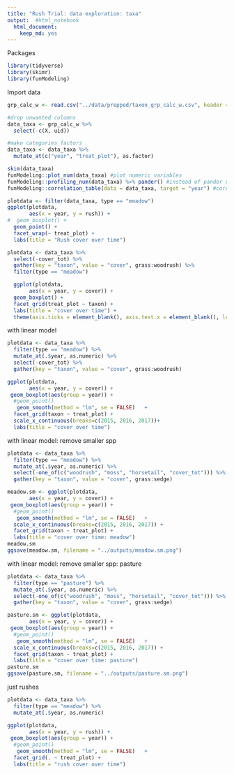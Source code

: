 ```yaml
---
title: "Rush Trial: data exploration: taxa"
output:  #html_notebook
  html_document:
    keep_md: yes
---
```


Packages
```r
library(tidyverse)
library(skimr)
library(funModeling)
```


Import data
```r
grp_calc_w <- read.csv("../data/prepped/taxon_grp_calc_w.csv", header = TRUE)
```

```r
#drop unwanted columns
data_taxa <- grp_calc_w %>% 
  select(-c(X, uid)) 

#make categories factors
data_taxa <- data_taxa %>% 
  mutate_at(c("year", "treat_plot"), as.factor)

skim(data_taxa)  
funModeling::plot_num(data_taxa) #plot numeric variables
funModeling::profiling_num(data_taxa) %>% pander() #instead of pander use kable()
funModeling::correlation_table(data = data_taxa, target = "year") #correlation coefficient (pearsons R)
```


  


```r
plotdata <- filter(data_taxa, type == "meadow")
ggplot(plotdata, 
       aes(x = year, y = rush)) +
#  geom_boxplot() +
  geom_point() +
  facet_wrap(~ treat_plot) +
  labs(title = "Rush cover over time")
```



```r
plotdata <- data_taxa %>% 
  select(-cover_tot) %>% 
  gather(key = "taxon", value = "cover", grass:woodrush) %>% 
  filter(type == "meadow")

  ggplot(plotdata, 
       aes(x = year, y = cover)) +
  geom_boxplot() +
  facet_grid(treat_plot ~ taxon) +
  labs(title = "cover over time") +
  theme(axis.ticks = element_blank(), axis.text.x = element_blank(), legend.position = "none")
```

with linear model
```r
plotdata <- data_taxa %>% 
  filter(type == "meadow") %>% 
  mutate_at(.$year, as.numeric) %>% 
  select(-cover_tot) %>% 
  gather(key = "taxon", value = "cover", grass:woodrush) 

ggplot(plotdata, 
       aes(x = year, y = cover)) +
 geom_boxplot(aes(group = year)) +
  #geom_point()
   geom_smooth(method = "lm", se = FALSE)   +
  facet_grid(taxon ~ treat_plot) +
  scale_x_continuous(breaks=c(2015, 2016, 2017))+
  labs(title = "cover over time") 
```

with linear model: remove smaller spp
```r
plotdata <- data_taxa %>% 
  filter(type == "meadow") %>% 
  mutate_at(.$year, as.numeric) %>% 
  select(-one_of(c("woodrush", "moss", "horsetail", "cover_tot"))) %>% 
  gather(key = "taxon", value = "cover", grass:sedge) 

meadow.sm <- ggplot(plotdata, 
       aes(x = year, y = cover)) +
 geom_boxplot(aes(group = year)) +
  #geom_point()
   geom_smooth(method = "lm", se = FALSE)   +
  scale_x_continuous(breaks=c(2015, 2016, 2017)) +
  facet_grid(taxon ~ treat_plot) +
  labs(title = "cover over time: meadow")
meadow.sm
ggsave(meadow.sm, filename = "../outputs/meadow.sm.png")
```

with linear model: remove smaller spp: pasture
```r
plotdata <- data_taxa %>% 
  filter(type == "pasture") %>% 
  mutate_at(.$year, as.numeric) %>% 
  select(-one_of(c("woodrush", "moss", "horsetail", "cover_tot"))) %>% 
  gather(key = "taxon", value = "cover", grass:sedge) 

pasture.sm <- ggplot(plotdata, 
       aes(x = year, y = cover)) +
 geom_boxplot(aes(group = year)) +
  #geom_point()
   geom_smooth(method = "lm", se = FALSE)   +
  scale_x_continuous(breaks=c(2015, 2016, 2017)) +
  facet_grid(taxon ~ treat_plot) +
  labs(title = "cover over time: pasture")
pasture.sm
ggsave(pasture.sm, filename = "../outputs/pasture.sm.png")
```


just rushes
```r
plotdata <- data_taxa %>% 
  filter(type == "meadow") %>% 
  mutate_at(.$year, as.numeric)

ggplot(plotdata, 
       aes(x = year, y = rush)) +
 geom_boxplot(aes(group = year)) +
  #geom_point()
   geom_smooth(method = "lm", se = FALSE)   +
  facet_grid(. ~ treat_plot) +
  labs(title = "rush cover over time") 
```





